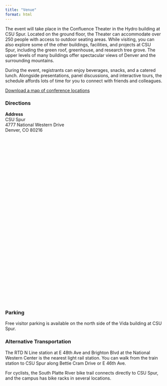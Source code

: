 ```yaml
---
title: "Venue"
format: html
---
```


The event will take place in the Confluence Theater in the Hydro building at CSU Spur. Located on the ground floor, the Theater can accommodate over 250 people with access to outdoor seating areas. While visiting, you can also explore some of the other buildings, facilities, and projects at CSU Spur, including the green roof, greenhouse, and research tree grove. The upper levels of many buildings offer spectacular views of Denver and the surrounding mountains.

During the event, registrants can enjoy beverages, snacks, and a catered lunch. Alongside presentations, panel discussions, and interactive tours, the schedule affords lots of time for you to connect with friends and colleagues. 

[Download a map of conference locations](CSU-Spur-Hydro-map.pdf){target=blank}

### Directions

**Address**  
CSU Spur  
4777 National Western Drive  
Denver, CO 80216

::: {.column-body-outset style="padding-top: 3%; padding-bottom: 3%;"}
```{=html}
<html>
<head>
<meta charset="utf-8">
<link href='https://api.mapbox.com/mapbox-gl-js/v3.6.0/mapbox-gl.css' rel='stylesheet' />
<script src='https://api.mapbox.com/mapbox-gl-js/v3.6.0/mapbox-gl.js'></script>
</head>
<body>
<style>
    .mapboxgl-popup {
        max-width: 400 px;
        font:
            12px/20px 'Poppins',
            Arial,
            Helvetica,
            sans-serif;
    }
</style>

<script src="https://api.mapbox.com/mapbox-gl-js/plugins/mapbox-gl-directions/v4.3.1/mapbox-gl-directions.js"></script>
<link rel="stylesheet" href="https://api.mapbox.com/mapbox-gl-js/plugins/mapbox-gl-directions/v4.3.1/mapbox-gl-directions.css" type="text/css">

<div id='map' style='width: 100%; height: 500px;'></div>
<script>
mapboxgl.accessToken = 'pk.eyJ1IjoiZGFuaWVsYnVyY2hhbSIsImEiOiJjbTY3Y2V1eTgwMXE4Mm1vOTBqYXFuNW5pIn0.7yGIge9qLSJZqNmlfNAIdA';

const map = new mapboxgl.Map({
	container: 'map', // container ID
	style: 'mapbox://styles/mapbox/streets-v12', // style URL
	center: [-104.974, 39.784], // starting position [lng, lat]
	zoom: 15, // starting zoom
});

var directions = new MapboxDirections({
        accessToken: mapboxgl.accessToken
    });

map.addControl(directions,'top-left');

map.on('load',  function() {
    directions.setDestination('4777 North National Western Drive, Denver, CO 80216');
});

</script>
</body>
</html>
```
:::

### Parking
Free visitor parking is available on the north side of the Vida building at CSU Spur. 

### Alternative Transportation
The RTD N Line station at E 48th Ave and Brighton Blvd at the National Western Center is the nearest light rail station. You can walk from the train station to CSU Spur along Bettie Cram Drive or E 46th Ave.

For cyclists, the South Platte River bike trail connects directly to CSU Spur, and the campus has bike racks in several locations. 
